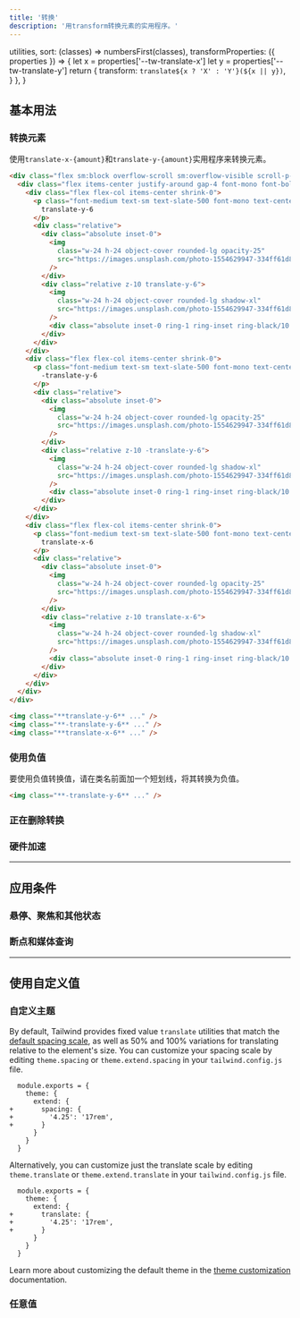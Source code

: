 ```yaml
---
title: '转换'
description: '用transform转换元素的实用程序。'
---
```



  utilities,
  sort: (classes) => numbersFirst(classes),
  transformProperties: ({ properties }) => {
    let x = properties['--tw-translate-x']
    let y = properties['--tw-translate-y']
    return {
      transform: `translate${x ? 'X' : 'Y'}(${x || y})`,
    }
  },
}

## 基本用法

### 转换元素

使用`translate-x-{amount}`和`translate-y-{amount}`实用程序来转换元素。

```html {{ example: { p: 'none' } }}
<div class="flex sm:block overflow-scroll sm:overflow-visible scroll-p-8">
  <div class="flex items-center justify-around gap-4 font-mono font-bold p-8 pb-12 shrink-0">
    <div class="flex flex-col items-center shrink-0">
      <p class="font-medium text-sm text-slate-500 font-mono text-center mb-9 dark:text-slate-400">
        translate-y-6
      </p>
      <div class="relative">
        <div class="absolute inset-0">
          <img
            class="w-24 h-24 object-cover rounded-lg opacity-25"
            src="https://images.unsplash.com/photo-1554629947-334ff61d85dc?ixid=MnwxMjA3fDB8MHxwaG90by1wYWdlfHx8fGVufDB8fHx8&ixlib=rb-1.2.1&auto=format&fit=crop&w=320&h=320&q=80"
          />
        </div>
        <div class="relative z-10 translate-y-6">
          <img
            class="w-24 h-24 object-cover rounded-lg shadow-xl"
            src="https://images.unsplash.com/photo-1554629947-334ff61d85dc?ixid=MnwxMjA3fDB8MHxwaG90by1wYWdlfHx8fGVufDB8fHx8&ixlib=rb-1.2.1&auto=format&fit=crop&w=320&h=320&q=80"
          />
          <div class="absolute inset-0 ring-1 ring-inset ring-black/10 rounded-lg"></div>
        </div>
      </div>
    </div>
    <div class="flex flex-col items-center shrink-0">
      <p class="font-medium text-sm text-slate-500 font-mono text-center mb-9 dark:text-slate-400">
        -translate-y-6
      </p>
      <div class="relative">
        <div class="absolute inset-0">
          <img
            class="w-24 h-24 object-cover rounded-lg opacity-25"
            src="https://images.unsplash.com/photo-1554629947-334ff61d85dc?ixid=MnwxMjA3fDB8MHxwaG90by1wYWdlfHx8fGVufDB8fHx8&ixlib=rb-1.2.1&auto=format&fit=crop&w=320&h=320&q=80"
          />
        </div>
        <div class="relative z-10 -translate-y-6">
          <img
            class="w-24 h-24 object-cover rounded-lg shadow-xl"
            src="https://images.unsplash.com/photo-1554629947-334ff61d85dc?ixid=MnwxMjA3fDB8MHxwaG90by1wYWdlfHx8fGVufDB8fHx8&ixlib=rb-1.2.1&auto=format&fit=crop&w=320&h=320&q=80"
          />
          <div class="absolute inset-0 ring-1 ring-inset ring-black/10 rounded-lg"></div>
        </div>
      </div>
    </div>
    <div class="flex flex-col items-center shrink-0">
      <p class="font-medium text-sm text-slate-500 font-mono text-center mb-9 dark:text-slate-400">
        translate-x-6
      </p>
      <div class="relative">
        <div class="absolute inset-0">
          <img
            class="w-24 h-24 object-cover rounded-lg opacity-25"
            src="https://images.unsplash.com/photo-1554629947-334ff61d85dc?ixid=MnwxMjA3fDB8MHxwaG90by1wYWdlfHx8fGVufDB8fHx8&ixlib=rb-1.2.1&auto=format&fit=crop&w=320&h=320&q=80"
          />
        </div>
        <div class="relative z-10 translate-x-6">
          <img
            class="w-24 h-24 object-cover rounded-lg shadow-xl"
            src="https://images.unsplash.com/photo-1554629947-334ff61d85dc?ixid=MnwxMjA3fDB8MHxwaG90by1wYWdlfHx8fGVufDB8fHx8&ixlib=rb-1.2.1&auto=format&fit=crop&w=320&h=320&q=80"
          />
          <div class="absolute inset-0 ring-1 ring-inset ring-black/10 rounded-lg"></div>
        </div>
      </div>
    </div>
  </div>
</div>
```

```html
<img class="**translate-y-6** ..." />
<img class="**-translate-y-6** ..." />
<img class="**translate-x-6** ..." />
```

### 使用负值

要使用负值转换值，请在类名前面加一个短划线，将其转换为负值。

```html
<img class="**-translate-y-6** ..." />
```

### 正在删除转换

<RemovingTransforms defaultClass="scale-75 translate-x-4 skew-y-3" />

### 硬件加速

<HardwareAcceleration defaultClass="translate-y-6" />

---

## <Heading ignore>应用条件</Heading>

### <Heading ignore>悬停、聚焦和其他状态</Heading>

<HoverFocusAndOtherStates featuredClass="translate-y-12" />

### <Heading ignore>断点和媒体查询</Heading>

<BreakpointsAndMediaQueries featuredClass="translate-y-12" />

---

## 使用自定义值

### 自定义主题

By default, Tailwind provides fixed value `translate` utilities that match the [default spacing scale](/docs/customizing-spacing), as well as 50% and 100% variations for translating relative to the element's size. You can customize your spacing scale by editing `theme.spacing` or `theme.extend.spacing` in your `tailwind.config.js` file.

```diff-js {{ filename: 'tailwind.config.js' }}
  module.exports = {
    theme: {
      extend: {
+       spacing: {
+         '4.25': '17rem',
+       }
      }
    }
  }
```

Alternatively, you can customize just the translate scale by editing `theme.translate` or `theme.extend.translate` in your `tailwind.config.js` file.

```diff-js {{ filename: 'tailwind.config.js' }}
  module.exports = {
    theme: {
      extend: {
+       translate: {
+         '4.25': '17rem',
+       }
      }
    }
  }
```

Learn more about customizing the default theme in the [theme customization](/docs/theme#customizing-the-default-theme) documentation.

### 任意值

<ArbitraryValues property="translate" featuredClass="translate-y-[17rem]" />
